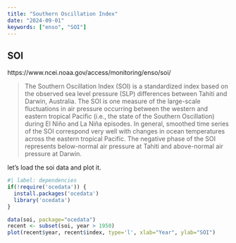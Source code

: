 ```yaml
---
title: "Southern Oscillation Index"
date: "2024-09-01"
keywords: ["enso", "SOI"]
---
```


## SOI



https://www.ncei.noaa.gov/access/monitoring/enso/soi/


> The Southern Oscillation Index (SOI) is a standardized index based on the observed sea level pressure (SLP) differences between Tahiti and Darwin, Australia. The SOI is one measure of the large-scale fluctuations in air pressure occurring between the western and eastern tropical Pacific (i.e., the state of the Southern Oscillation) during El Niño and La Niña episodes. In general, smoothed time series of the SOI correspond very well with changes in ocean temperatures across the eastern tropical Pacific. The negative phase of the SOI represents below-normal air pressure at Tahiti and above-normal air pressure at Darwin.

let's load the soi data and plot it.
\index{dataset!southern oscillation index}

```r
#| label: dependencies
if(!require('ocedata')) {
  install.packages('ocedata')
  library('ocedata')
}
```

```r
data(soi, package="ocedata")
recent <- subset(soi, year > 1950)
plot(recent$year, recent$index, type='l', xlab="Year", ylab="SOI")
```
